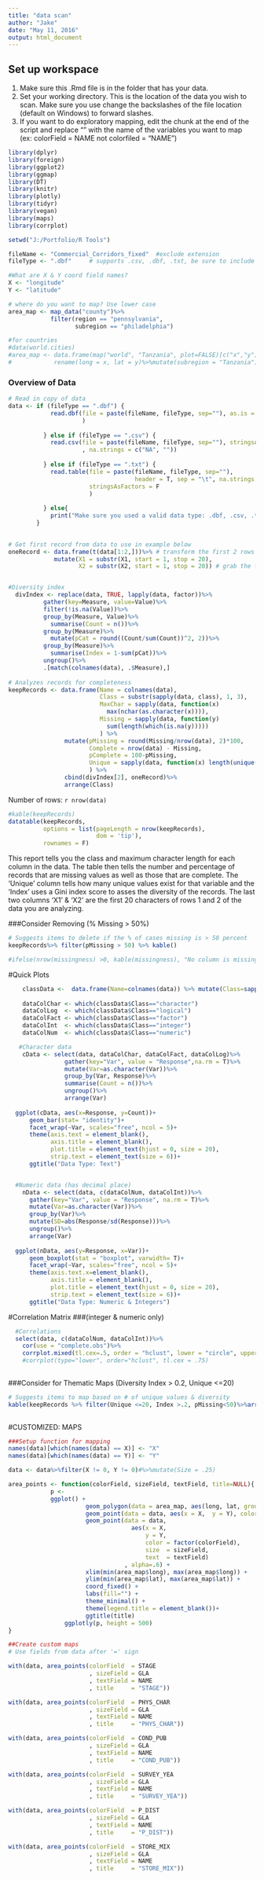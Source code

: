 ```yaml
---
title: "data scan"
author: "Jake"
date: "May 11, 2016"
output: html_document
---
```


## Set up workspace
1. Make sure this .Rmd file is in the folder that has your data. 
2. Set your working directory. This is the location of the data you wish to scan. Make sure you use change the backslashes of the file location (default on Windows) to forward slashes. 
3. If you want to do exploratory mapping, edit the chunk at the end of the script and replace "" with the name of the variables you want to map (ex: colorField = NAME  not colorfiled = "NAME")
```r
library(dplyr)
library(foreign)
library(ggplot2)
library(ggmap)
library(DT)
library(knitr)
library(plotly)
library(tidyr)
library(vegan)
library(maps)
library(corrplot)
```

```r
setwd("J:/Portfolio/R Tools")

fileName <- "Commercial_Corridors_fixed"  #exclude extension   
fileType <- ".dbf"     # supports .csv, .dbf, .txt, be sure to include '.'

#What are X & Y coord field names?
X <- "longitude"
Y <- "latitude"

# where do you want to map? Use lower case
area_map <- map_data("county")%>%
            filter(region == "pennsylvania",
                   subregion == "philadelphia") 

#for countries
#data(world.cities)
#area_map <- data.frame(map("world", "Tanzania", plot=FALSE)[c("x","y")])%>% 
#            rename(long = x, lat = y)%>%mutate(subregion = "Tanzania")
```



### Overview of Data 
```r
# Read in copy of data
data <- if (fileType == ".dbf") {
            read.dbf(file = paste(fileName, fileType, sep=""), as.is = T
                     )
  
          } else if (fileType == ".csv") {
            read.csv(file = paste(fileName, fileType, sep=""), stringsAsFactors = F
                     , na.strings = c("NA", ""))
  
          } else if (fileType == ".txt") {
            read.table(file = paste(fileName, fileType, sep=""), 
                                    header = T, sep = "\t", na.strings = "",
                       stringsAsFactors = F
                       )
            
          } else{
            print("Make sure you used a valid data type: .dbf, .csv, .txt")
        }
           

# Get first record from data to use in example below
oneRecord <- data.frame(t(data[1:2,]))%>% # transform the first 2 rows to be vertical
             mutate(X1 = substr(X1, start = 1, stop = 20),
                    X2 = substr(X2, start = 1, stop = 20)) # grab the first 20 characters of each field


#Diversity index
  divIndex <- replace(data, TRUE, lapply(data, factor))%>%
          gather(key=Measure, value=Value)%>%
          filter(!is.na(Value))%>%
          group_by(Measure, Value)%>%
            summarise(Count = n())%>%
          group_by(Measure)%>%
            mutate(pCat = round((Count/sum(Count))^2, 2))%>%
          group_by(Measure)%>%
            summarise(Index = 1-sum(pCat))%>%
          ungroup()%>%
          .[match(colnames(data), .$Measure),]
    
# Analyzes records for completeness
keepRecords <- data.frame(Name = colnames(data),
                          Class = substr(sapply(data, class), 1, 3), 
                          MaxChar = sapply(data, function(x)
                            max(nchar(as.character(x)))),
                          Missing = sapply(data, function(y)
                            sum(length(which(is.na(y)))))
                          ) %>%
                mutate(pMissing = round(Missing/nrow(data), 2)*100,
                       Complete = nrow(data) - Missing,
                       pComplete = 100-pMissing,
                       Unique = sapply(data, function(x) length(unique(x)))
                       ) %>%
                cbind(divIndex[2], oneRecord)%>%
                arrange(Class)
```

Number of rows: `r nrow(data)`
```r
#kable(keepRecords)
datatable(keepRecords, 
          options = list(pageLength = nrow(keepRecords),
                         dom = 'tip'),
          rownames = F)
```
This report tells you the class and maximum character length for each column in the data. The table then tells the number and percentage of records that are missing values as well as those that are complete. The 'Unique' column tells how many unique values exist for that variable and the 'Index' uses a Gini index score to asses the diversity of the records. The last two columns 'X1' & 'X2' are the first 20 characters of rows 1 and 2 of the data you are analyzing.

###Consider Removing (% Missing > 50%)
```r
# Suggests items to delete if the % of cases missing is > 50 percent
keepRecords%>% filter(pMissing > 50) %>% kable()

#ifelse(nrow(missingness) >0, kable(missingness), "No column is missing more than 50% of observations")
```

#Quick Plots
```r
    classData <-  data.frame(Name=colnames(data)) %>% mutate(Class=sapply(data, class))
  
    dataColChar <- which(classData$Class=="character")
    dataColLog  <- which(classData$Class=="logical")  
    dataColFact <- which(classData$Class=="factor")    
    dataColInt  <- which(classData$Class=="integer")
    dataColNum  <- which(classData$Class=="numeric")  

   #Character data
    cData <- select(data, dataColChar, dataColFact, dataColLog)%>%
                gather(key="Var", value = "Response",na.rm = T)%>%
                mutate(Var=as.character(Var))%>%
                group_by(Var, Response)%>%
                summarise(Count = n())%>%
                ungroup()%>%
                arrange(Var)
    
  ggplot(cData, aes(x=Response, y=Count))+
      geom_bar(stat= "identity")+
      facet_wrap(~Var, scales="free", ncol = 5)+
      theme(axis.text = element_blank(),
            axis.title = element_blank(),
            plot.title = element_text(hjust = 0, size = 20),
            strip.text = element_text(size = 6))+
      ggtitle("Data Type: Text")


  #Numeric data (has decimal place)
    nData <- select(data, c(dataColNum, dataColInt))%>%
      gather(key="Var", value = "Response", na.rm = T)%>%
      mutate(Var=as.character(Var))%>%
      group_by(Var)%>%
      mutate(SD=abs(Response/sd(Response)))%>%
      ungroup()%>%
      arrange(Var)
    
  ggplot(nData, aes(y=Response, x=Var))+
      geom_boxplot(stat = "boxplot", varwidth= T)+
      facet_wrap(~Var, scales="free", ncol = 5)+
      theme(axis.text.x=element_blank(),
            axis.title = element_blank(),
            plot.title = element_text(hjust = 0, size = 20),
            strip.text = element_text(size = 6))+
      ggtitle("Data Type: Numeric & Integers")
```

#Correlation Matrix 
###(integer & numeric only)
```r
  #Correlations
  select(data, c(dataColNum, dataColInt))%>%
    cor(use = "complete.obs")%>%
    corrplot.mixed(tl.cex=.5, order = "hclust", lower = "circle", upper = "number")
    #corrplot(type="lower", order="hclust", tl.cex = .75)
                

```

###Consider for Thematic Maps (Diversity Index > 0.2, Unique <=20)
```r
# Suggests items to map based on # of unique values & diversity
kable(keepRecords %>% filter(Unique <=20, Index >.2, pMissing<50)%>%arrange(-Index))
  
```

#CUSTOMIZED: MAPS
```r
###Setup function for mapping
names(data)[which(names(data) == X)] <- "X"
names(data)[which(names(data) == Y)] <- "Y"

data <- data%>%filter(X != 0, Y != 0)#%>%mutate(Size = .25)

area_points <- function(colorField, sizeField, textField, title=NULL){
            p <- 
            ggplot() + 
                      geom_polygon(data = area_map, aes(long, lat, group = subregion), color = "black", fill = NA) + 
                      geom_point(data = data, aes(x = X,  y = Y), color="black", shape = 21, alpha= .1) +
                      geom_point(data = data, 
                                   aes(x = X,  
                                       y = Y,  
                                       color = factor(colorField), 
                                       size  = sizeField, 
                                       text  = textField)
                                 , alpha=.6) +
                      xlim(min(area_map$long), max(area_map$long)) +
                      ylim(min(area_map$lat), max(area_map$lat)) +
                      coord_fixed() +
                      labs(fill="") +
                      theme_minimal() +
                      theme(legend.title = element_blank())+
                      ggtitle(title)
                ggplotly(p, height = 500)
}

```


```r
##Create custom maps
# Use fields from data after '=' sign

with(data, area_points(colorField  = STAGE  
                       , sizeField = GLA    
                       , textField = NAME    
                       , title     = "STAGE"))

with(data, area_points(colorField  = PHYS_CHAR  
                       , sizeField = GLA    
                       , textField = NAME    
                       , title     = "PHYS_CHAR"))

with(data, area_points(colorField  = COND_PUB  
                       , sizeField = GLA    
                       , textField = NAME    
                       , title     = "COND_PUB"))

with(data, area_points(colorField  = SURVEY_YEA  
                       , sizeField = GLA    
                       , textField = NAME    
                       , title     = "SURVEY_YEA"))

with(data, area_points(colorField  = P_DIST  
                       , sizeField = GLA    
                       , textField = NAME    
                       , title     = "P_DIST"))

with(data, area_points(colorField  = STORE_MIX  
                       , sizeField = GLA    
                       , textField = NAME    
                       , title     = "STORE_MIX"))
```

